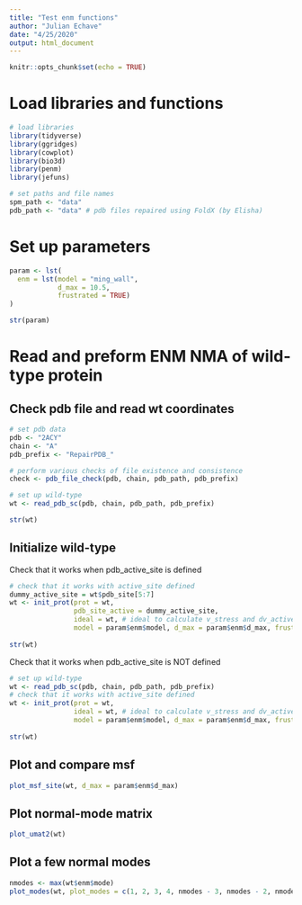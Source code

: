 ```yaml
---
title: "Test enm functions"
author: "Julian Echave"
date: "4/25/2020"
output: html_document
---
```


```r
knitr::opts_chunk$set(echo = TRUE)
```
# Load libraries and functions

```r
# load libraries
library(tidyverse)
library(ggridges)
library(cowplot)
library(bio3d)
library(penm)
library(jefuns)

# set paths and file names
spm_path <- "data"
pdb_path <- "data" # pdb files repaired using FoldX (by Elisha)

```


# Set up parameters

```r
param <- lst(
  enm = lst(model = "ming_wall",
            d_max = 10.5,
            frustrated = TRUE)
)

str(param)

```


# Read and preform ENM NMA of wild-type protein

## Check pdb file and read wt coordinates

```r
# set pdb data
pdb <- "2ACY"
chain <- "A"
pdb_prefix <- "RepairPDB_"

# perform various checks of file existence and consistence
check <- pdb_file_check(pdb, chain, pdb_path, pdb_prefix)

# set up wild-type
wt <- read_pdb_sc(pdb, chain, pdb_path, pdb_prefix)

str(wt)

```


## Initialize wild-type

Check that it works when pdb_active_site is defined
```r

# check that it works with active_site defined
dummy_active_site = wt$pdb_site[5:7]
wt <- init_prot(prot = wt,  
                pdb_site_active = dummy_active_site, 
                ideal = wt, # ideal to calculate v_stress and dv_active
                model = param$enm$model, d_max = param$enm$d_max, frustrated = F)
                
str(wt)
```

Check that it works when pdb_active_site is NOT defined
```r
# set up wild-type
wt <- read_pdb_sc(pdb, chain, pdb_path, pdb_prefix)
# check that it works with active_site defined
wt <- init_prot(prot = wt,
                ideal = wt, # ideal to calculate v_stress and dv_active
                model = param$enm$model, d_max = param$enm$d_max, frustrated = F)
                
str(wt)
```


## Plot and compare msf


```r
plot_msf_site(wt, d_max = param$enm$d_max)
```

## Plot normal-mode matrix

```r
plot_umat2(wt)
```

## Plot a few normal modes
  
```r
nmodes <- max(wt$enm$mode)
plot_modes(wt, plot_modes = c(1, 2, 3, 4, nmodes - 3, nmodes - 2, nmodes - 1, nmodes))
```
